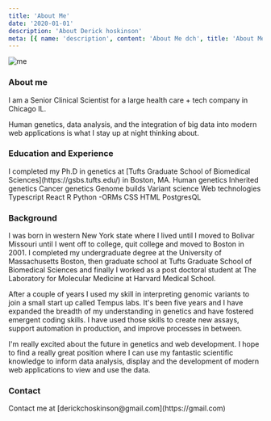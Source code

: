 ```yaml
---
title: 'About Me'
date: '2020-01-01'
description: 'About Derick hoskinson'
meta: [{ name: 'description', content: 'About Me dch', title: 'About Me' }]
---
```


![me](https://blogphotosbucket.s3.us-east-2.amazonaws.com/profileimages/DerickFace.jpg)

<h3
  style={{
    font: 'bold 1.5em/1.5em "Helvetica Neue", Helvetica, Arial, sans-serif'
  }}
>
  About me
</h3>
<p>
  I am a Senior Clinical Scientist for a large health care + tech company in
  Chicago IL.
</p>

Human genetics, data analysis, and the integration of big data into modern web
applications is what I stay up at night thinking about.

<h3 
  className='text-xl underline'>

Education and Experience

</h3>
I completed my Ph.D in genetics at
[Tufts Graduate School of Biomedical Sciences](https://gsbs.tufts.edu/) in Boston, MA.
Human genetics
Inherited genetics
Cancer genetics
Genome builds
Variant science
Web technologies
Typescript
React
R
Python
-ORMs
CSS
HTML
PostgresQL

<h3 
  className='text-xl underline'>
  Background
</h3>
<div className='flex flex-col gap-2'>
I was born in western New York state where I lived until I moved to Bolivar Missouri until I went off to college, quit college and moved to Boston in 2001.
I completed my undergraduate degree at the University of Massachusetts Boston, then graduate school at Tufts Graduate School of Biomedical Sciences and finally I worked as a post doctoral student at The Laboratory for Molecular Medicine at Harvard Medical School.

After a couple of years I used my skill in interpreting genomic variants to join a small start up called Tempus labs. It's been five years and I have expanded the breadth of my understanding in genetics and have fostered emergent coding skills. I have used those skills to create new assays, support automation in production, and improve processes in between.

I'm really excited about the future in genetics and web development. I hope to find a really great position where I can use my fantastic scientific knowledge to inform data analysis, display and the development of modern web applications to view and use the data.

</div>

<h3 className='text-xl underline'>Contact</h3>
Contact me at [derickchoskinson@gmail.com](https://gmail.com)
